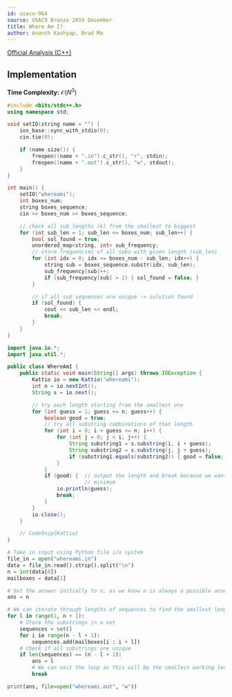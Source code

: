 ```yaml
---
id: usaco-964
source: USACO Bronze 2019 December
title: Where Am I?
author: Ananth Kashyap, Brad Ma
---
```


[Official Analysis (C++)](http://www.usaco.org/current/data/sol_whereami_bronze_dec19.html)

## Implementation

**Time Complexity:** $\mathcal{O}(N^3)$

<LanguageSection>

<CPPSection>

```cpp
#include <bits/stdc++.h>
using namespace std;

void setIO(string name = "") {
	ios_base::sync_with_stdio(0);
	cin.tie(0);

	if (name.size()) {
		freopen((name + ".in").c_str(), "r", stdin);
		freopen((name + ".out").c_str(), "w", stdout);
	}
}

int main() {
	setIO("whereami");
	int boxes_num;
	string boxes_sequence;
	cin >> boxes_num >> boxes_sequence;

	// check all sub lengths (k) from the smallest to biggest
	for (int sub_len = 1; sub_len <= boxes_num; sub_len++) {
		bool sol_found = true;
		unordered_map<string, int> sub_frequency;
		// store frequencies of all subs with given length (sub_len)
		for (int idx = 0; idx <= boxes_num - sub_len; idx++) {
			string sub = boxes_sequence.substr(idx, sub_len);
			sub_frequency[sub]++;
			if (sub_frequency[sub] > 1) { sol_found = false; }
		}

		// if all sub sequences are unique -> solution found
		if (sol_found) {
			cout << sub_len << endl;
			break;
		}
	}
}
```
</CPPSection>

<JavaSection>

```java
import java.io.*;
import java.util.*;

public class WhereAmI {
	public static void main(String[] args) throws IOException {
		Kattio io = new Kattio("whereami");
		int n = io.nextInt();
		String s = io.next();

		// try each length starting from the smallest one
		for (int guess = 1; guess <= n; guess++) {
			boolean good = true;
			// try all substring combinations of that length
			for (int i = 0; i + guess <= n; i++) {
				for (int j = 0; j < i; j++) {
					String substring1 = s.substring(i, i + guess);
					String substring2 = s.substring(j, j + guess);
					if (substring1.equals(substring2)) { good = false; }
				}
			}
			if (good) {  // output the length and break because we want the
				         // minimum
				io.println(guess);
				break;
			}
		}
		io.close();
	}

	// CodeSnip{Kattio}
}
```

</JavaSection>

<PySection>

```py
# Take in input using Python file i/o system
file_in = open("whereami.in")
data = file_in.read().strip().split("\n")
n = int(data[0])
mailboxes = data[1]

# Set the answer initially to n, as we know n is always a possible answer
ans = n

# We can iterate through lengths of sequences to find the smallest length
for l in range(1, n + 1):
	# Store the substrings in a set
	sequences = set()
	for i in range(n - l + 1):
		sequences.add(mailboxes[i : i + l])
	# Check if all substrings are unique
	if len(sequences) == (n - l + 1):
		ans = l
		# We can exit the loop as this will be the smallest working length
		break

print(ans, file=open("whereami.out", "w"))
```

</PySection>

</LanguageSection>
